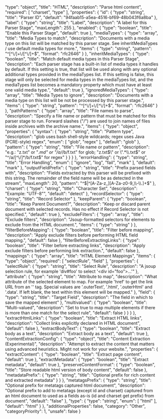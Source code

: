   "type": "object",
  "title": "HTML",
  "description": "Parse html content",
  "required": [
    "charset",
    "type"
  ],
  "properties": {
    "id": {
      "type": "string",
      "title": "Parser ID",
      "default": "94faab15-a5ea-4516-bf69-48b043f6a8ba"
    },
    "label": {
      "type": "string",
      "title": "Label",
      "description": "A label for this Parser Stage",
      "maxLength": 255
    },
    "enabled": {
      "type": "boolean",
      "title": "Enable this Parser Stage",
      "default": true
    },
    "mediaTypes": {
      "type": "array",
      "title": "Media Types to match",
      "description": "Documents with a media type on this list will be matched by this parser stage. See inheritMediaTypes / use default media types for more.",
      "items": {
        "type": "string",
        "pattern": "^[^\\/]+\\/[^\\/]+$",
        "format": "rfc2646"
      }
    },
    "inheritMediaTypes": {
      "type": "boolean",
      "title": "Match default media types in this Parser Stage",
      "description": "Each parser stage has a built-in list of media types it handles by default. If this setting is true, that list will be used along with any optional additional types provided in the mediaTypes list. If this setting is false, this stage will only be selected for media types in the mediaTypes list, and the mediaTypes list becomes a mandatory property which must have at least one valid media type.",
      "default": true
    },
    "ignoredMediaTypes": {
      "type": "array",
      "title": "Media Types to ignore",
      "description": "Documents with a media type on this list will be not be processed by this parser stage.",
      "items": {
        "type": "string",
        "pattern": "^[^\\/]+\\/[^\\/]+$",
        "format": "rfc2646"
      }
    },
    "pathPatterns": {
      "type": "array",
      "title": "File names to parse",
      "description": "Specify a file name or pattern that must be matched for this parser stage to run. Forward slashes (\"/\") are used to join names of files inside archives with the archive name.",
      "items": {
        "type": "object",
        "properties": {
          "syntax": {
            "type": "string",
            "title": "Pattern type",
            "description": "glob uses bash shell-style wildcards; regex uses Java (PCRE-style) regex",
            "enum": [
              "glob",
              "regex"
            ],
            "default": "glob"
          },
          "pattern": {
            "type": "string",
            "title": "File name or pattern",
            "description": "e.g.: \"z.txt\" or \"*.md\" or \"/a/*/b/f.txt\" for glob; \"z.txt$\" or \".*\\.txt$\" or \"^/a/[^\\/]*/b/f.txt$\" for regex"
          }
        }
      }
    },
    "errorHandling": {
      "type": "string",
      "title": "Error Handling",
      "enum": [
        "ignore",
        "log",
        "fail",
        "mark"
      ],
      "default": "mark"
    },
    "outputFieldPrefix": {
      "type": "string",
      "title": "Prefix parsed fields with",
      "description": "Fields extracted by this parser will be prefixed with this string. The remainder of the field name will be as detected in the stream",
      "maxLength": 20,
      "pattern": "^$|^[A-Za-z_][A-Za-z0-9_\\-\\.]+$"
    },
    "charset": {
      "type": "string",
      "title": "Character Set",
      "description": "Example: \"UTF-8\"",
      "default": "detect"
    },
    "recordSelector": {
      "type": "string",
      "title": "Record Selector"
    },
    "keepParent": {
      "type": "boolean",
      "title": "Keep Parent Document?",
      "description": "Keep or discard parent document with selected records. Has no effect if Record Selector is not specified.",
      "default": true
    },
    "excludeFilters": {
      "type": "array",
      "title": "Exclude filters",
      "description": "Jsoup-formatted selectors for elements to exclude from the HTML document.",
      "items": {
        "type": "string"
      }
    },
    "filterBeforeMapping": {
      "type": "boolean",
      "title": "Filter before mapping",
      "description": "Apply exclude filters before performing HTML field mapping.",
      "default": false
    },
    "filterBeforeExtractingLinks": {
      "type": "boolean",
      "title": "Filter before extracting links",
      "description": "Apply exclude filters before performing link extraction.",
      "default": false
    },
    "mappings": {
      "type": "array",
      "title": "HTML Element Mappings",
      "items": {
        "type": "object",
        "required": [
          "selectRule",
          "field"
        ],
        "properties": {
          "selectRule": {
            "type": "string",
            "title": "Select Rule",
            "description": "A jsoup selection rule, for example 'div#foo' to select '<div id=\"foo\">...</div>'"
          },
          "attribute": {
            "type": "string",
            "title": "Attribute to map",
            "description": "What attribute of the selected element to map. For example 'href' to get the link URL from an '<a>' tag. Special values are '.outerText', '.html', '.outerHtml' and '.data'. If left blank, the text within this element will be mapped."
          },
          "field": {
            "type": "string",
            "title": "Target Field",
            "description": "The field in which to save the mapped element"
          },
          "multivalued": {
            "type": "boolean",
            "title": "Multi-valued",
            "description": "Set to true to map multiple elements if there is more than one match for the select rule",
            "default": false
          }
        }
      }
    },
    "extractHtmlLinks": {
      "type": "boolean",
      "title": "Extract HTML links",
      "description": "Collect links explicitly declared in HTML document",
      "default": false
    },
    "extractBodyText": {
      "type": "boolean",
      "title": "Extract body as a text",
      "description": "Extract body as a text",
      "default": true
    },
    "contentExtractionConfig": {
      "type": "object",
      "title": "Content Extraction (Experimental)",
      "description": "Attempt to extract the content that matters using advanced heuristics. Might not work for your website.",
      "properties": {
        "extractContent": {
          "type": "boolean",
          "title": "Extract page content",
          "default": true
        },
        "extractMetadata": {
          "type": "boolean",
          "title": "Extract metadata",
          "default": true
        },
        "preserveContentFormat": {
          "type": "boolean",
          "title": "Store readable html version of body content",
          "default": false
        },
        "metadataPrefix": {
          "type": "string",
          "title": "Optional prefix for rich content and extracted metadata"
        }
      }
    },
    "metatagsPrefix": {
      "type": "string",
      "title": "Optional prefix for metatags captured html document",
      "description": "Optional prefix to add to metatags (except id and charset) captured from an html document to used as a fields as-is (id and charset get prefix) from document",
      "default": "false"
    },
    "type": {
      "type": "string",
      "enum": [
        "html"
      ],
      "default": "html"
    }
  },
  "additionalProperties": false,
  "category": "Other",
  "categoryPriority": 1,
  "unsafe": false
}

